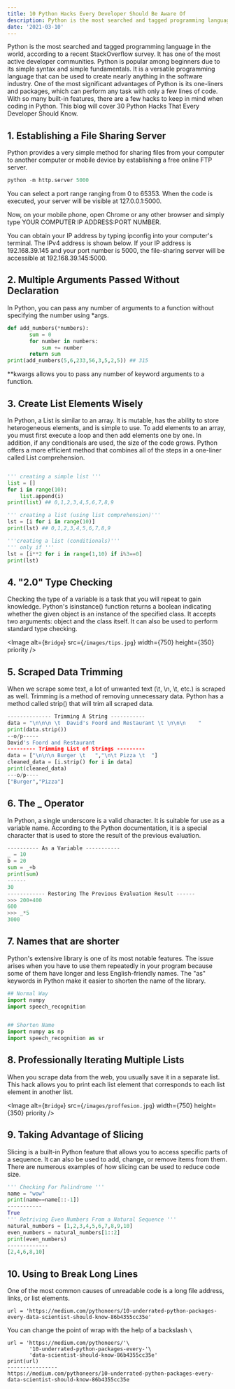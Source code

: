 ```yaml
---
title: 10 Python Hacks Every Developer Should Be Aware Of
description: Python is the most searched and tagged programming language in the world, according to a recent StackOverflow survey. It has one of the most active developer communitie
date: '2021-03-10'
---
```


Python is the most searched and tagged programming language in the world, according to a recent StackOverflow survey. It has one of the most active developer communities. Python is popular among beginners due to its simple syntax and simple fundamentals. It is a versatile programming language that can be used to create nearly anything in the software industry. One of the most significant advantages of Python is its one-liners and packages, which can perform any task with only a few lines of code. With so many built-in features, there are a few hacks to keep in mind when coding in Python. This blog will cover 30 Python Hacks That Every Developer Should Know.

## 1. Establishing a File Sharing Server
Python provides a very simple method for sharing files from your computer to another computer or mobile device by establishing a free online FTP server.

```Python
python -m http.server 5000
```
You can select a port range ranging from 0 to 65353. When the code is executed, your server will be visible at 127.0.0.1:5000.

Now, on your mobile phone, open Chrome or any other browser and simply type YOUR COMPUTER IP ADDRESS:PORT NUMBER.

You can obtain your IP address by typing ipconfig into your computer's terminal. The IPv4 address is shown below. If your IP address is 192.168.39.145 and your port number is 5000, the file-sharing server will be accessible at 192.168.39.145:5000.

## 2. Multiple Arguments Passed Without Declaration
In Python, you can pass any number of arguments to a function without specifying the number using *args.

```python
def add_numbers(*numbers):
       sum = 0
       for number in numbers:
           sum += number
       return sum
print(add_numbers(5,6,233,56,3,5,2,5)) ## 315
```
**kwargs allows you to pass any number of keyword arguments to a function.

## 3. Create List Elements Wisely
In Python, a List is similar to an array. It is mutable, has the ability to store heterogeneous elements, and is simple to use. To add elements to an array, you must first execute a loop and then add elements one by one. In addition, if any conditionals are used, the size of the code grows. Python offers a more efficient method that combines all of the steps in a one-liner called List comprehension.

```python

''' creating a simple list '''
list = []
for i in range(10):
    list.append(i)
print(list) ## 0,1,2,3,4,5,6,7,8,9

''' creating a list (using list comprehension)'''
lst = [i for i in range(10)]
print(lst) ## 0,1,2,3,4,5,6,7,8,9

'''creating a list (conditionals)'''
''' only if '''
lst = [i**2 for i in range(1,10) if i%3==0]
print(lst)
```

## 4. "2.0" Type Checking
Checking the type of a variable is a task that you will repeat to gain knowledge. Python's isinstance() function returns a boolean indicating whether the given object is an instance of the specified class. It accepts two arguments: object and the class itself. It can also be used to perform standard type checking.


<Image
  alt={`Bridge`}
  src={`/images/tips.jpg`}
  width={750}
  height={350}
  priority
/>

## 5. Scraped Data Trimming
When we scrape some text, a lot of unwanted text (\t, \n, \t, etc.) is scraped as well. Trimming is a method of removing unnecessary data. Python has a method called strip() that will trim all scraped data.

```python
-------------- Trimming A String ----------- 
data = "\n\n\n \t  David's Foord and Restaurant \t \n\n\n    "
print(data.strip())
--o/p-----
David's Foord and Restaurant
--------- Trimming List of Strings ---------
data = ["\n\n\n Burger \t   ","\n\t Pizza \t  "]
cleaned_data = [i.strip() for i in data]
print(cleaned_data)
---o/p----
["Burger","Pizza"]
```
## 6. The _ Operator
In Python, a single underscore is a valid character. It is suitable for use as a variable name. According to the Python documentation, it is a special character that is used to store the result of the previous evaluation.

```python
---------- As a Variable -----------
_ = 10
b = 20
sum = _+b
print(sum)
------
30
------------ Restoring The Previous Evaluation Result ------
>>> 200+400
600
>>> _*5
3000

```
## 7. Names that are shorter
Python's extensive library is one of its most notable features. The issue arises when you have to use them repeatedly in your program because some of them have longer and less English-friendly names. The "as" keywords in Python make it easier to shorten the name of the library.

```python
## Normal Way 
import numpy 
import speech_recognition


## Shorten Name
import numpy as np
import speech_recognition as sr
```

## 8. Professionally Iterating Multiple Lists
When you scrape data from the web, you usually save it in a separate list. This hack allows you to print each list element that corresponds to each list element in another list.

<Image
  alt={`Bridge`}
  src={`/images/proffesion.jpg`}
  width={750}
  height={350}
  priority
/>

## 9. Taking Advantage of Slicing
Slicing is a built-in Python feature that allows you to access specific parts of a sequence. It can also be used to add, change, or remove items from them. There are numerous examples of how slicing can be used to reduce code size.

```python
''' Checking For Palindrome '''
name = "wow"
print(name==name[::-1])
-----------
True
''' Retriving Even Numbers From a Natural Sequence '''
natural_numbers = [1,2,3,4,5,6,7,8,9,10]
even_numbers = natural_numbers[1::2]
print(even_numbers)
-------------
[2,4,6,8,10]
```

## 10. Using to Break Long Lines
One of the most common causes of unreadable code is a long file address, links, or list elements.

```shell
url = 'https://medium.com/pythoneers/10-underrated-python-packages-every-data-scientist-should-know-86b4355cc35e'
```

You can change the point of wrap with the help of a backslash ```\```

```shell
url = 'https://medium.com/pythoneers/'\
       '10-underrated-python-packages-every-'\
       'data-scientist-should-know-86b4355cc35e'
print(url)
----------------
https://medium.com/pythoneers/10-underrated-python-packages-every-data-scientist-should-know-86b4355cc35e
```
